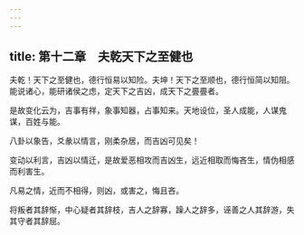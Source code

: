 ```yaml
---
---
---
```

title: 第十二章　夫乾天下之至健也
---




夫乾！天下之至健也，德行恒易以知险。夫坤！天下之至顺也，德行恒简以知阻。能说诸心，能研诸侯之虑，定天下之吉凶，成天下之亹亹者。

是故变化云为，吉事有祥，象事知器，占事知来。天地设位，圣人成能，人谋鬼谋，百姓与能。

八卦以象告，爻彖以情言，刚柔杂居，而吉凶可见矣！

变动以利言，吉凶以情迁，是故爱恶相攻而吉凶生，远近相取而悔吝生，情伪相感而利害生。

凡易之情，近而不相得，则凶，或害之，悔且吝。

将叛者其辞惭，中心疑者其辞枝，吉人之辞寡，躁人之辞多，诬善之人其辞游，失其守者其辞屈。